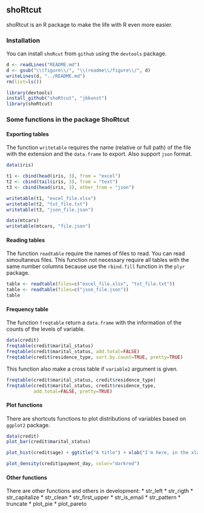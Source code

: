 ## shoRtcut

shoRtcut is an R package to make the life with R even more easier.

### Installation

You can install `shoRcut` from `github` using the `devtools` package.

```r
d <- readLines("README.md")
d <- gsub("\\(figure\\/", "\\(readme\\/figure\\/", d)
writeLines(d, "../README.md")
rm(list=ls())
```



```r
library(devtools)
install_github("shoRtcut", "jbkunst")
library(shoRtcut)
```


### Some functions in the package ShoRtcut


#### Exporting tables

The function `writetable` requires the name (relative or full path) of the file with the extension and the `data.frame` to export. Also support `json` format.

```r
data(iris)

t1 <- cbind(head(iris, 3), from = "excel")
t2 <- cbind(tail(iris, 3), from = "text")
t3 <- cbind(head(iris, 3), other_from = "json")

writetable(t1, "excel_file.xlsx")
writetable(t2, "txt_file.txt")
writetable(t3, "json_file.json")
```


```r
data(mtcars)
writetable(mtcars, "file.json")
```

#### Reading tables

The function `readtable` require the names of files to read. You can read simoultaneus files. This function not necessary require all tables with the same number columns because use the `rbind.fill` function in the `plyr` package.


```r
table <- readtable(files=c("excel_file.xlsx", "txt_file.txt"))
table <- readtable(files=c("json_file.json"))
table
```


#### Frequency table

The function `freqtable` return a `data.frame` with the information of the counts of the levels of variable.

```r
data(credit)
freqtable(credit$marital_status)
freqtable(credit$marital_status, add.total=FALSE)
freqtable(credit$residence_type, sort.by.count=TRUE, pretty=TRUE)
```

This function also make a cross table if `variable2` argument is given.

```r
freqtable(credit$marital_status, credit$residence_type)
freqtable(credit$marital_status, credit$residence_type,
          add.total=FALSE, pretty=TRUE)
```


#### Plot functions

There are shortcuts functions to plot distributions of variables based on `ggplot2` package.

```r
data(credit)
plot_bar(credit$marital_status)
```

```r
plot_hist(credit$age) + ggtitle("A title") + xlab("I'm here, in the xlab")
```

```r
plot_density(credit$payment_day, color="darkred") 
```

#### Other functions
There are other functions and others in development:
* str_left
* str_rigth
* str_capitalize
* str_clean
* str_first_upper
* str_is_email
* str_pattern
* truncate
* plot_pie
* plot_pareto
